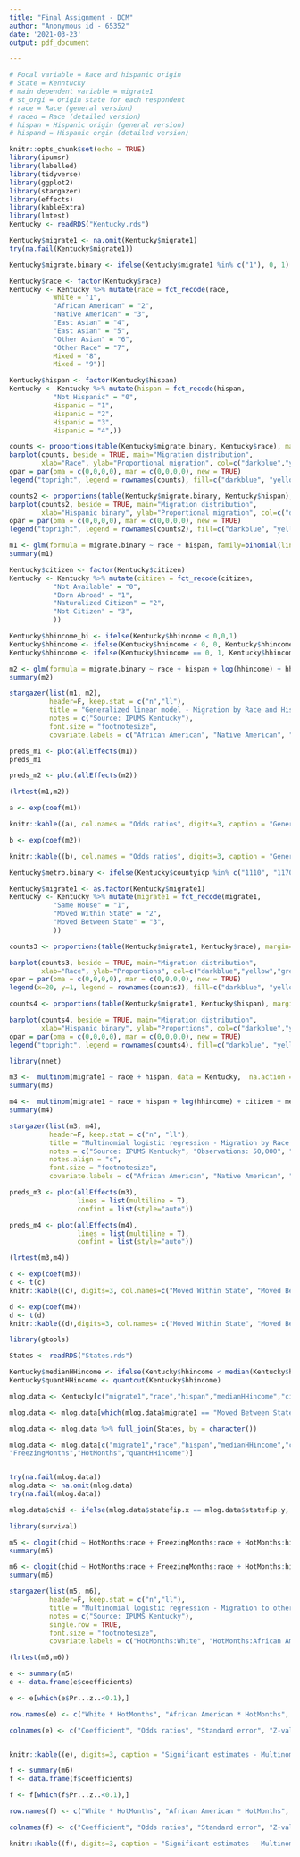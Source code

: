 ---
title: "Final Assignment - DCM"
author: "Anonymous id - 65352"
date: '2021-03-23'
output: pdf_document

---

```{r setup, include=FALSE, echo=FALSE}
# Focal variable = Race and hispanic origin
# State = Kenntucky
# main dependent variable = migrate1 
# st_orgi = origin state for each respondent
# race = Race (general version)
# raced = Race (detailed version)
# hispan = Hispanic origin (general version)
# hispand = Hispanic orgin (detailed version)

knitr::opts_chunk$set(echo = TRUE)
library(ipumsr)
library(labelled)
library(tidyverse)
library(ggplot2)
library(stargazer)
library(effects)
library(kableExtra)
library(lmtest)
Kentucky <- readRDS("Kentucky.rds")
```

```{r, echo=FALSE, include=FALSE}
Kentucky$migrate1 <- na.omit(Kentucky$migrate1)
try(na.fail(Kentucky$migrate1))
```

```{r, echo=FALSE}
Kentucky$migrate.binary <- ifelse(Kentucky$migrate1 %in% c("1"), 0, 1)
```

```{r, echo=FALSE}
Kentucky$race <- factor(Kentucky$race)
Kentucky <- Kentucky %>% mutate(race = fct_recode(race,
           White = "1",
           "African American" = "2",
           "Native American" = "3",
           "East Asian" = "4",
           "East Asian" = "5",
           "Other Asian" = "6", 
           "Other Race" = "7",
           Mixed = "8",
           Mixed = "9"))

Kentucky$hispan <- factor(Kentucky$hispan)
Kentucky <- Kentucky %>% mutate(hispan = fct_recode(hispan,
           "Not Hispanic" = "0",
           Hispanic = "1",
           Hispanic = "2",
           Hispanic = "3",
           Hispanic = "4",))
```


```{r, echo=FALSE, fig.heigh=10, fig.width=10}
counts <- proportions(table(Kentucky$migrate.binary, Kentucky$race), margin=2)
barplot(counts, beside = TRUE, main="Migration distribution",
        xlab="Race", ylab="Proportional migration", col=c("darkblue","yellow"), cex.names = 0.5)
opar = par(oma = c(0,0,0,0), mar = c(0,0,0,0), new = TRUE)
legend("topright", legend = rownames(counts), fill=c("darkblue", "yellow"))
```
```{r, echo=FALSE}
counts2 <- proportions(table(Kentucky$migrate.binary, Kentucky$hispan), margin=2)
barplot(counts2, beside = TRUE, main="Migration distribution",
        xlab="Hispanic binary", ylab="Proportional migration", col=c("darkblue","yellow"), cex.names = 0.5)
opar = par(oma = c(0,0,0,0), mar = c(0,0,0,0), new = TRUE)
legend("topright", legend = rownames(counts2), fill=c("darkblue", "yellow"))
```


```{r, echo=FALSE, include=FALSE}
m1 <- glm(formula = migrate.binary ~ race + hispan, family=binomial(link="logit"), data = Kentucky)
summary(m1)
```

```{r, echo=FALSE}
Kentucky$citizen <- factor(Kentucky$citizen)
Kentucky <- Kentucky %>% mutate(citizen = fct_recode(citizen,
           "Not Available" = "0",
           "Born Abroad" = "1",
           "Naturalized Citizen" = "2",
           "Not Citizen" = "3",
           ))
```

```{r, echo=FALSE}
Kentucky$hhincome_bi <- ifelse(Kentucky$hhincome < 0,0,1)
Kentucky$hhincome <- ifelse(Kentucky$hhincome < 0, 0, Kentucky$hhincome)
Kentucky$hhincome <- ifelse(Kentucky$hhincome == 0, 1, Kentucky$hhincome)
```


```{r, echo=FALSE, include=FALSE}
m2 <- glm(formula = migrate.binary ~ race + hispan + log(hhincome) + hhincome_bi + citizen, family=binomial(link="logit"), data = Kentucky)
summary(m2)
```

```{r, echo=FALSE, results= 'asis'}
stargazer(list(m1, m2),
          header=F, keep.stat = c("n","ll"),
          title = "Generalized linear model - Migration by Race and Hispanic origin",
          notes = c("Source: IPUMS Kentucky"),
          font.size = "footnotesize",
          covariate.labels = c("African American", "Native American", "East Asian", "Other Asian", "Other Race", "Mixed", "Hispanic", "Log Household Income", "Binary Household Income", "Born Abroad Citizen", "Naturalized Citizen", "Not Citizen"))
```


```{r, echo=FALSE, fig.width=20, fig.height=10}
preds_m1 <- plot(allEffects(m1))
preds_m1
```

```{r, echo=FALSE, fig.width=30, fig.height=10, fig.asp=0.5}
preds_m2 <- plot(allEffects(m2))
```


```{r, echo=FALSE, include=FALSE}
(lrtest(m1,m2))
```


```{r, echo=FALSE}
a <- exp(coef(m1))

knitr::kable((a), col.names = "Odds ratios", digits=3, caption = "Generalized linear model 1")
```

```{r, echo=FALSE}
b <- exp(coef(m2))

knitr::kable((b), col.names = "Odds ratios", digits=3, caption = "Generalized linear model 2")
```

```{r, echo=FALSE}
Kentucky$metro.binary <- ifelse(Kentucky$countyicp %in% c("1110", "1170", "370", "590", "470", "670"), 1, 0)
```

```{r, echo=FALSE}
Kentucky$migrate1 <- as.factor(Kentucky$migrate1)
Kentucky <- Kentucky %>% mutate(migrate1 = fct_recode(migrate1,
           "Same House" = "1",
           "Moved Within State" = "2",
           "Moved Between State" = "3",
           ))
```

```{r, echo=FALSE, fig.width=10}
counts3 <- proportions(table(Kentucky$migrate1, Kentucky$race), margin=2)

barplot(counts3, beside = TRUE, main="Migration distribution",
        xlab="Race", ylab="Proportions", col=c("darkblue","yellow","green"), cex.names = 0.5)
opar = par(oma = c(0,0,0,0), mar = c(0,0,0,0), new = TRUE)
legend(x=20, y=1, legend = rownames(counts3), fill=c("darkblue", "yellow", "green"))
```


```{r, echo=FALSE, fig.width=10}
counts4 <- proportions(table(Kentucky$migrate1, Kentucky$hispan), margin=2)

barplot(counts4, beside = TRUE, main="Migration distribution",
        xlab="Hispanic binary", ylab="Proportions", col=c("darkblue","yellow","green"), cex.names = 0.5)
opar = par(oma = c(0,0,0,0), mar = c(0,0,0,0), new = TRUE)
legend("topright", legend = rownames(counts4), fill=c("darkblue", "yellow", "green"))
```


```{r, echo=FALSE}
library(nnet)
```

```{r, echo=FALSE, include=FALSE}
m3 <-  multinom(migrate1 ~ race + hispan, data = Kentucky,  na.action = "na.exclude")
summary(m3)
```

```{r, echo=FALSE, include=FALSE}
m4 <-  multinom(migrate1 ~ race + hispan + log(hhincome) + citizen + metro.binary, data = Kentucky,  na.action = "na.exclude")
summary(m4)
```

```{r,echo=FALSE, results='asis', fig.asp=0.5}
stargazer(list(m3, m4),
          header=F, keep.stat = c("n", "ll"),
          title = "Multinomial logistic regression - Migration by Race and Hispanic origin",
          notes = c("Source: IPUMS Kentucky", "Observations: 50,000", "Log Likelihood: Model 1 -19765 | Model 2 -19456"),
          notes.align = "c",
          font.size = "footnotesize",
          covariate.labels = c("African American", "Native American", "East Asian", "Other Asian", "Other Race", "Mixed", "Hispanic", "Log Household Income", "Born Abroad Citizen", "Naturalized Citizen", "Not Citizen", "Binary Metropolitan resident"))
```


```{r, fig.width=20, fig.height=10, echo=FALSE}
preds_m3 <- plot(allEffects(m3),
                 lines = list(multiline = T),
                 confint = list(style="auto"))
```
```{r, fig.width=30, fig.height=20, echo=FALSE}
preds_m4 <- plot(allEffects(m4),
                 lines = list(multiline = T),
                 confint = list(style="auto"))
```


```{r, echo=FALSE, include=FALSE}
(lrtest(m3,m4))
```


```{r, echo=FALSE}
c <- exp(coef(m3))
c <- t(c)
knitr::kable((c), digits=3, col.names=c("Moved Within State", "Moved Between State"), caption = "Odds ratios - model 3") %>% kable_styling(font_size = 10, full_width = F, position = "left")
```


```{r, echo=FALSE}
d <- exp(coef(m4))
d <- t(d)
knitr::kable((d),digits=3, col.names= c("Moved Within State", "Moved Between State"), caption = "Odds ratios - model 4") %>% kable_styling(font_size = 10, full_width = F, position = "left")
```

```{r, echo=FALSE}
library(gtools)
```

```{r, echo=FALSE, include=FALSE}
States <- readRDS("States.rds")

Kentucky$medianHHincome <- ifelse(Kentucky$hhincome < median(Kentucky$hhincome), 0,1)
Kentucky$quantHHincome <- quantcut(Kentucky$hhincome)

mlog.data <- Kentucky[c("migrate1","race","hispan","medianHHincome","citizen", "serial", "statefip", "year","quantHHincome")] %>% mutate(id=paste0(year,serial))

mlog.data <- mlog.data[which(mlog.data$migrate1 == "Moved Between State"),names(mlog.data) %in% c("race","hispan","medianHHincome", "citizen", "statefip", "id", "migrate1", "quantHHincome")]

mlog.data <- mlog.data %>% full_join(States, by = character())

mlog.data <- mlog.data[c("migrate1","race","hispan","medianHHincome","citizen", "statefip.x","statefip.y","id",
"FreezingMonths","HotMonths","quantHHincome")]


try(na.fail(mlog.data))
mlog.data <- na.omit(mlog.data)
try(na.fail(mlog.data))

mlog.data$chid <- ifelse(mlog.data$statefip.x == mlog.data$statefip.y, 1, 0)
```


```{r, echo=FALSE, warning=FALSE, include=FALSE}
library(survival)
```

```{r, echo=FALSE, include=FALSE}
m5 <- clogit(chid ~ HotMonths:race + FreezingMonths:race + HotMonths:hispan + FreezingMonths:hispan + strata(id), data=mlog.data, na.action = "na.exclude")
summary(m5)
```

```{r, echo=FALSE, include=FALSE}
m6 <- clogit(chid ~ HotMonths:race + FreezingMonths:race + HotMonths:hispan + FreezingMonths:hispan + medianHHincome:HotMonths + citizen:HotMonths + quantHHincome:HotMonths + medianHHincome:FreezingMonths + citizen:FreezingMonths + quantHHincome:FreezingMonths + strata(id) ,data=mlog.data, na.action="na.exclude")
summary(m6)
```

```{r, echo=FALSE, results='asis'}
stargazer(list(m5, m6),
          header=F, keep.stat = c("n","ll"),
          title = "Multinomial logistic regression - Migration to other state by Race and Hispanic origin",
          notes = c("Source: IPUMS Kentucky"),
          single.row = TRUE,
          font.size = "footnotesize",
          covariate.labels = c("HotMonths:White", "HotMonths:African American", "HotMonths:Native American", "HotMonths:East Asian", "HotMonths:Other Asian", "HotMonths:Other Race", "HotMonths:Mixed", "FreezingMonths:White", "FreezingMonths:African American", "FreezingMonths:Native American", "FreezingMonths:East Asian", "FreezingMonths:Other Asian", "FreezingMonths:Other Race", "FreezingMonths: Mixed", "HotMonths:Hispan", "FreezingMonths:Hispan","HotMonths:Household Inc. Median Binary", "HotMonths:Born Abroad Citizen", "HotMonths:Naturalized Citizen", "HotMonths:Not Citizen", "HotMonths:quantHHincome(2nd-quant)", "HotMonths:quantHHincome(3rd-quant)", "HotMonths:quantHHincome(4th-quant)", "FreezingMonths:Household Inc. Median Binary", "FreezingMonths:Born Abroad Citizen", "FreezingMonths:Naturalized Citizen", "FreezingMonths:Not Citizen", "FreezingMonths:quantHHincome(2nd-quant)", "FreezingMonths:quantHHincome(3rd-quant)", "FreezingMonths:quantHHincome(4th-quant)"))
```


```{r, echo=FALSE, include=FALSE}
(lrtest(m5,m6))
```


```{r, echo=FALSE}
e <- summary(m5)
e <- data.frame(e$coefficients)

e <- e[which(e$Pr...z..<0.1),] 

row.names(e) <- c("White * HotMonths", "African American * HotMonths", "Mixed * HotMonths", "White * FreezingMonths", "African American * FreezingMonths", "Native American * FreezingMonths", "Mixed * FreezingMonths", "Hispanic * HotMonths", "Hispanic * FreezingMonths")

colnames(e) <- c("Coefficient", "Odds ratios", "Standard error", "Z-value", "P-value")


knitr::kable((e), digits=3, caption = "Significant estimates - Multinomial logistic regression model 5 ") %>% kable_styling(font_size = 10, full_width = F, position = "left")
```

```{r, echo=FALSE}
f <- summary(m6)
f <- data.frame(f$coefficients)

f <- f[which(f$Pr...z..<0.1),] 

row.names(f) <- c("White * HotMonths", "African American * HotMonths", "Mixed * HotMonths", "White * FreezingMonths", "African American * FreezingMonths", "Native American * FreezingMonths", "Mixed * FreezingMonths", "Hispanic * HotMonths", "Hispanic * FreezingMonths", "Born Abroad Citizen * HotMonths")

colnames(f) <- c("Coefficient", "Odds ratios", "Standard error", "Z-value", "P-value")

knitr::kable((f), digits=3, caption = "Significant estimates - Multinomial logistic regression model 6 ") %>% kable_styling(font_size = 10, full_width = F, position = "left")
```



